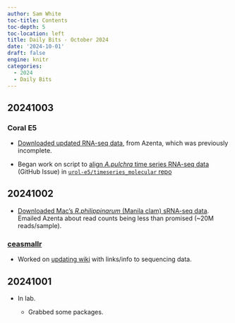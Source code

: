 ```yaml
---
author: Sam White
toc-title: Contents
toc-depth: 5
toc-location: left
title: Daily Bits - October 2024
date: '2024-10-01'
draft: false
engine: knitr
categories:
  - 2024
  - Daily Bits
---
```

## 20241003

### Coral E5

- [Downloaded updated RNA-seq data](../2024-09-26-Data-Received---E5-Coral-Time-Series-RNA-seq-Azenta-Project-30-1047560508/index.qmd), from Azenta, which was previously incomplete.

- Began work on script to [align _A.pulchra_ time series RNA-seq data](https://github.com/urol-e5/timeseries_molecular/issues/1) (GitHub Issue) in [`urol-e5/timeseries_molecular` repo](https://github.com/urol-e5/timeseries_molecular/tree/main) 

## 20241002

- [Downloaded Mac's _R.philippinarum_ (Manila clam) sRNA-seq data](../2024-10-01-Data-Received---R.philippinarum-(Manilla-clam)-sRNA-seq-Data-from-Azenta-Project-30-1035633055/index.qmd). Emailed Azenta about read counts being less than promised (~20M reads/sample).

### [ceasmallr](https://github.com/sr320/ceasmallr)

- Worked on [updating wiki](https://github.com/sr320/ceasmallr/wiki) with links/info to sequencing data.

## 20241001

- In lab.

  - Grabbed some packages.
